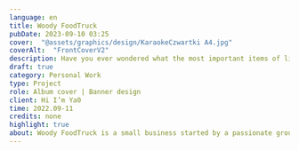 ---
language: en
title: Woody FoodTruck
pubDate: 2023-09-10 03:25
cover:  "@assets/graphics/design/KaraokeCzwartki A4.jpg"
coverAlt:  "FrontCoverV2"
description: Have you ever wondered what the most important items of life are? Well, wonder no more!
draft: true
category: Personal Work
type: Project
role: Album cover | Banner design
client: Hi I’m Ya0
time: 2022.09-11
credits: none
highlight: true
about: Woody FoodTruck is a small business started by a passionate group of friends that wanted to share their love for Italian food with others. Woody's built-in, wood-fired pizza oven is what makes them stand out from other businesses alike. They can handcraft the pizza in a way traditional Italians do. Thanks to the mobility of a food truck, they can serve their specialty wherever they please. You can taste their mouth-watering, fire-baked pizza at many food events and conventions.
---

